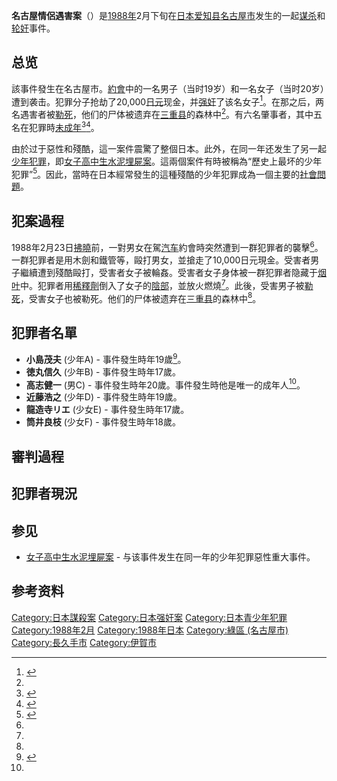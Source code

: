 {{Expand Japanese}}
{{Japanese
|image =
|japanese=名古屋アベック殺人事件
|kana=なごやアベックさつじんじけん
|romaji=Nagoya avec satsujin-jiken}}
'''名古屋情侶遇害案'''（{{lang-ja|名古屋アベック殺人事件}}）是[[1988年|1988年]]2月下旬在[[日本|日本]][[爱知县|爱知县]][[名古屋市|名古屋市]]发生的一起[[谋杀|谋杀]]和[[轮奸|轮奸]]事件。
==总览==
該事件發生在名古屋市{{link-ja|大高緑地|綠區 (名古屋市)|綠區}}。[[約會|約會]]中的一名男子（当时19岁）和一名女子（当时20岁）遭到袭击。犯罪分子抢劫了20,000[[日元|日元]]现金，并[[强奸|强奸]]了该名女子<ref name="DAILY">{{Cite web|url=https://www.dailyshincho.jp/article/2016/09051045/?all=1|title=デート中の男女を暴行、強姦…「名古屋アベック殺人」無期懲役少年が語る“社会復帰”|publisher=デイリー新聞|language=日语|accessdate=2020-09-28|archive-date=2016-10-19|archive-url=https://web.archive.org/web/20161019175910/https://www.dailyshincho.jp/article/2016/09051045/?all=1|dead-url=no}}</ref>。在那之后，两名遇害者被[[勒死|勒死]]，他们的尸体被遗弃在[[三重县|三重县]]的森林中<ref name="DAILY"/>。有六名肇事者，其中五名在犯罪時[[未成年|未成年]]<ref name="WINDY">{{Cite web|url=https://windy-windy.net/nagoyaavecsatsujinjiken|title=名古屋アベック殺人事件の真相！犯人や被害者のその後は？【実名あり】|publisher=WINDY|language=日语|access-date=2020-09-28|archive-date=2020-12-03|archive-url=https://web.archive.org/web/20201203045911/https://windy-windy.net/nagoyaavecsatsujinjiken|dead-url=no}}</ref><ref>{{Cite web|url=https://business-career.jp/articles/DMSGZsVPd0MqGLNU3I1E|title=名古屋アベック殺人事件は少年少女による残酷な殺人事件。少年への死刑判決や社会への影響を考察。|publisher=ビズキャリ編集部|language=ja|access-date=2020-09-28|archive-date=2021-01-15|archive-url=https://web.archive.org/web/20210115154735/https://business-career.jp/articles/DMSGZsVPd0MqGLNU3I1E|dead-url=no}}</ref>。

由於过于惡性和殘酷，這一案件震驚了整個日本。此外，在同一年还发生了另一起[[少年犯罪|少年犯罪]]，即[[女子高中生水泥埋屍案|女子高中生水泥埋屍案]]。這兩個案件有時被稱為“歷史上最坏的少年犯罪”<ref name="aniota">{{Cite web|url=https://w.atwiki.jp/aniwotawiki/pages/13828.html|title=名古屋アベック殺人事件|publisher=アニヲタWiki（仮）|language=日语|access-date=2020-09-28|archive-date=2021-05-10|archive-url=https://web.archive.org/web/20210510095354/https://w.atwiki.jp/aniwotawiki/pages/13828.html|dead-url=no}}</ref>。因此，當時在日本經常發生的這種殘酷的少年犯罪成為一個主要的[[社會問題|社會問題]]。

==犯案過程==
1988年2月23日[[拂曉|拂曉]]前，一對男女在駕[[汽车|汽车]]約會時突然遭到一群犯罪者的襲擊<ref name="DAILY"/>。一群犯罪者是用木劍和鐵管等，毆打男女，並搶走了10,000日元現金。受害者男子繼續遭到殘酷毆打，受害者女子被輪姦。受害者女子身体被一群犯罪者隐藏于[[烟叶|烟叶]]中。犯罪者用[[稀釋劑|稀釋劑]]倒入了女子的[[陰部|陰部]]，並放火燃燒<ref name="aniota"/>。此後，受害男子被[[勒死|勒死]]，受害女子也被勒死。他们的尸体被遗弃在[[三重县|三重县]]的森林中<ref name="DAILY"/>。

==犯罪者名單==
*'''小島茂夫''' (少年A) - 事件發生時年19歲<ref>{{Cite web|url=https://career-find.jp/archives/184550|title=名古屋アベック殺人事件の加害者の実名や現在！被害者家族の現在は？|accessdate=2020-09-28|language=JA|archive-date=2020-10-20|archive-url=https://web.archive.org/web/20201020092745/https://career-find.jp/archives/184550|dead-url=no}}</ref>。
*'''徳丸信久''' (少年B) - 事件發生時年17歲。
*'''高志健一''' (男C) - 事件發生時年20歲。事件發生時他是唯一的成年人<ref name="WINDY"/>。
*'''近藤浩之''' (少年D) - 事件發生時年19歲。
*'''龍造寺リエ''' (少女E) - 事件發生時年17歲。
*'''筒井良枝''' (少女F) - 事件發生時年18歲。
==審判過程==
{{Expand section}}
==犯罪者現況==
{{Expand section}}
==参见==
*[[女子高中生水泥埋屍案|女子高中生水泥埋屍案]] - 与该事件发生在同一年的少年犯罪惡性重大事件。

==参考资料==
{{Reflist}}
[[Category:日本謀殺案|Category:日本謀殺案]]
[[Category:日本强奸案|Category:日本强奸案]]
[[Category:日本青少年犯罪|Category:日本青少年犯罪]]
[[Category:1988年2月|Category:1988年2月]]
[[Category:1988年日本|Category:1988年日本]]
[[Category:綠區_(名古屋市)|Category:綠區 (名古屋市)]]
[[Category:長久手市|Category:長久手市]]
[[Category:伊賀市|Category:伊賀市]]